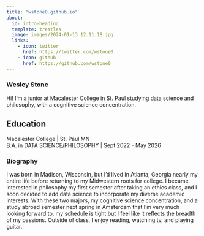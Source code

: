 ```yaml
---
title: "wstone0.github.io"
about:
  id: intro-heading
  template: trestles
  image: images/2024-01-13 12.11.18.jpg
  links:
    - icon: twitter
      href: https://twitter.com/wstone0
    - icon: github
      href: https://github.com/wstone0
---
```

### Wesley Stone
:::{#intro-heading}

Hi! I'm a junior at Macalester College in St. Paul studying data science and philosophy, with a cognitive science concentration. 

## Education

Macalester College | St. Paul MN <br>
B.A. in DATA SCIENCE/PHILOSOPHY | Sept 2022 - May 2026

:::

### Biography

I was born in Madison, Wisconsin, but I'd lived in Atlanta, Georgia nearly my entire life before returning to my Midwestern roots for college. I became interested in philosophy my first semester after taking an ethics class, and I soon decided to add data science to incorporate my diverse academic interests. With these two majors, my cognitive science concentration, and a study abroad semester next spring in Amsterdam that I'm very much looking forward to, my schedule is tight but I feel like it reflects the breadth of my passions. Outside of class, I enjoy reading, watching tv, and playing guitar.

